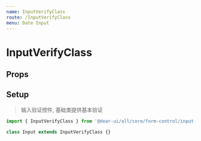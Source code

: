 ```yaml
---
name: InputVerifyClass
route: /InputVerifyClass
menu: Date Input
---
```



# InputVerifyClass

## Props

<Props of={InputVerifyClass} />

## Setup

> 输入验证控件, 基础类提供基本验证

```jsx static
import { InputVerifyClass } from '@dear-ui/all/core/form-control/input-verify'

class Input extends InputVerifyClass {}
```
